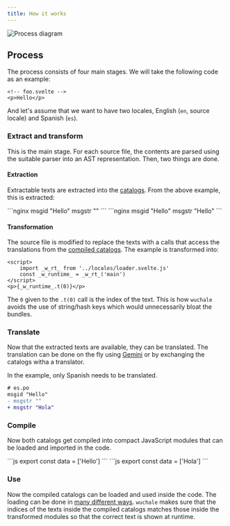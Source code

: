 ```yaml
---
title: How it works
---
```


![Process diagram](/diagram.svg)

## Process

The process consists of four main stages. We will take the following code as an example:

```svelte
<!-- foo.svelte -->
<p>Hello</p>
```


And let's assume that we want to have two locales, English (`en`, source locale) and Spanish (`es`).

### Extract and transform

This is the main stage. For each source file, the contents are parsed using the
suitable parser into an AST representation. Then, two things are done.

#### Extraction

Extractable texts are extracted into the [catalogs](/concepts/catalogs#po-files). From the above example, this is extracted:

<Tabs>
    <TabItem label="es.po">
        ```nginx
        msgid "Hello"
        msgstr ""
        ```
    </TabItem>
    <TabItem label="en.po">
        ```nginx
        msgid "Hello"
        msgstr "Hello"
        ```
    </TabItem>
</Tabs>

#### Transformation

The source file is modified to replace the texts with a calls that access the
translations from the [compiled catalogs](/concepts/catalogs#compiled-catalogs).
The example is transformed into:

```svelte
<script>
    import _w_rt_ from '../locales/loader.svelte.js'
    const _w_runtime_ = _w_rt_('main')
</script>
<p>{_w_runtime_.t(0)}</p>
```

The `0` given to the `.t(0)` call is the index of the text. This is how
`wuchale` avoids the use of string/hash keys which would unnecessarily bloat
the bundles.

### Translate

Now that the extracted texts are available, they can be translated. The
translation can be done on the fly using [Gemini](/guides/gemini) or by
exchanging the catalogs witha a translator.

In the example, only Spanish needs to be translated.

```diff lang="nginx"
# es.po
msgid "Hello"
- msgstr ""
+ msgstr "Hola"
```

### Compile

Now both catalogs get compiled into compact JavaScript modules that can be loaded and imported in the code.

<Tabs>
    <TabItem label="en.compiled.js">
        ```js
        export const data = ['Hello']
        ```
    </TabItem>
    <TabItem label="es.compiled.js">
        ```js
        export const data = ['Hola']
        ```
    </TabItem>
</Tabs>

### Use

Now the compiled catalogs can be loaded and used inside the code. The loading
can be done in [many different ways](/guides/loading). `wuchale` makes sure
that the indices of the texts inside the compiled catalogs matches those inside
the transformed modules so that the correct text is shown at runtime.
